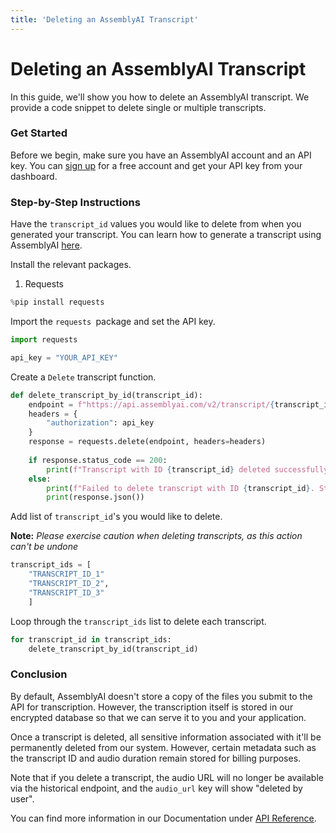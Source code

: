 ```yaml
---
title: 'Deleting an AssemblyAI Transcript'
---
```





# Deleting an AssemblyAI Transcript

In this guide, we'll show you how to delete an AssemblyAI transcript. We provide a code snippet to delete single or multiple transcripts.

### Get Started

Before we begin, make sure you have an AssemblyAI account and an API key. You can [sign up](https://assemblyai.com/dashboard/signup) for a free account and get your API key from your dashboard.

### Step-by-Step Instructions

Have the `transcript_id` values you would like to delete from when you generated your transcript. You can learn how to generate a transcript using AssemblyAI [here](https://github.com/AssemblyAI/cookbook/blob/master/core-transcription/transcribe.ipynb).

Install the relevant packages. 
1. Requests


```python
%pip install requests
```

Import the `requests `package and set the API key.


```python
import requests

api_key = "YOUR_API_KEY"
```

Create a `Delete` transcript function. 


```python
def delete_transcript_by_id(transcript_id):
    endpoint = f"https://api.assemblyai.com/v2/transcript/{transcript_id}"
    headers = {
        "authorization": api_key
    }
    response = requests.delete(endpoint, headers=headers)
    
    if response.status_code == 200:
        print(f"Transcript with ID {transcript_id} deleted successfully.")
    else:
        print(f"Failed to delete transcript with ID {transcript_id}. Status code: {response.status_code}")
        print(response.json())
```

Add list of `transcript_id`'s you would like to delete. 

__Note:__ _Please exercise caution when deleting transcripts, as this action can't be undone_


```python
transcript_ids = [
    "TRANSCRIPT_ID_1"
    "TRANSCRIPT_ID_2", 
    "TRANSCRIPT_ID_3"
    ]
```

Loop through the `transcript_ids` list to delete each transcript.


```python
for transcript_id in transcript_ids:
    delete_transcript_by_id(transcript_id)
```

### Conclusion
By default, AssemblyAI doesn't store a copy of the files you submit to the API for transcription. However, the transcription itself is stored in our encrypted database so that we can serve it to you and your application.

Once a transcript is deleted, all sensitive information associated with it'll be permanently deleted from our system. However, certain metadata such as the transcript ID and audio duration remain stored for billing purposes.

Note that if you delete a transcript, the audio URL will no longer be available via the historical endpoint, and the `audio_url` key will show "deleted by user".

You can find more information in our Documentation under [API Reference](https://www.assemblyai.com/docs/api-reference/listing-and-deleting#deleting-transcripts-from-the-api).

